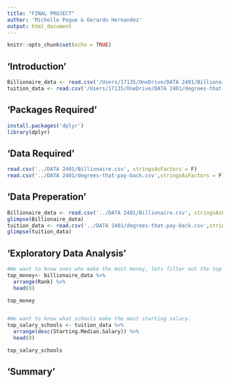 ```yaml
---
title: "FINAL PROJECT"
author: 'Michelle Pogue & Gerardo Hernandez'
output: html_document
---
```


```r
knitr::opts_chunk$set(echo = TRUE)
```
## 'Introduction'


```r
Billionaire_data <- read.csv('/Users/17135/OneDrive/DATA 2401/Billionaire.csv', stringsAsFactors = F)
tuition_data <- read.csv('/Users/17135/OneDrive/DATA 2401/degrees-that-pay-back.csv', stringsAsFactors = F)
```

## 'Packages Required'


```r
install.packages('dplyr')
library(dplyr)

```

## 'Data Required'


```r
read.csv('../DATA 2401/Billionaire.csv', stringsAsFactors = F)
read.csv('../DATA 2401/degrees-that-pay-back.csv',stringsAsFactors = F)
```

## 'Data Preperation'


```r
Billionaire_data <- read.csv('../DATA 2401/Billionaire.csv', stringsAsFactors = F)
glimpse(Billionaire_data)
tuition_data <- read.csv('../DATA 2401/degrees-that-pay-back.csv',stringsAsFactors = F)
glimpse(tuition_data)

```

## 'Exploratory Data Analysis'


```r
#We want to know ones who make the most money, lets filter out the top 8 billionaires. 
top_money<- billionaire_data %>%
  arrange(Rank) %>%
  head(8)

top_money 


#We want to know what schools make the most starting salary. 
top_salary_schools <- tuition_data %>%
  arrange(desc(Starting.Median.Salary)) %>%
  head(8)

top_salary_schools
```

## 'Summary'


```r


```


